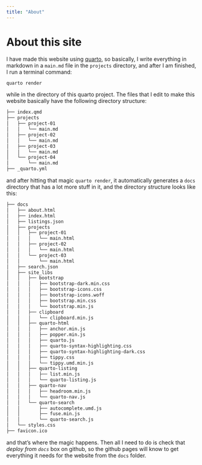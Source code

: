```yaml
---
title: "About"
---
```


# About this site
I have made this website using [quarto](https://quarto.org/docs/get-started/),
so basically, I write everything in markdown in a `main.md` file in the `projects`
directory, and after I am finished, I run a terminal command:
```sh
quarto render
```
while in the directory of this quarto project. The files that I edit
to make this website basically have the following directory structure: 
```sh
├── index.qmd
├── projects
│   ├── project-01
│   │   └── main.md
│   ├── project-02
│   │   └── main.md
│   ├── project-03
│   │   └── main.md
│   └── project-04
│       └── main.md
├── _quarto.yml
```
and after hitting that magic `quarto render`, it automatically
generates a `docs` directory that has a lot more stuff in it, 
and the directory structure looks like this:
```sh
├── docs
│   ├── about.html
│   ├── index.html
│   ├── listings.json
│   ├── projects
│   │   ├── project-01
│   │   │   └── main.html
│   │   ├── project-02
│   │   │   └── main.html
│   │   └── project-03
│   │       └── main.html
│   ├── search.json
│   ├── site_libs
│   │   ├── bootstrap
│   │   │   ├── bootstrap-dark.min.css
│   │   │   ├── bootstrap-icons.css
│   │   │   ├── bootstrap-icons.woff
│   │   │   ├── bootstrap.min.css
│   │   │   └── bootstrap.min.js
│   │   ├── clipboard
│   │   │   └── clipboard.min.js
│   │   ├── quarto-html
│   │   │   ├── anchor.min.js
│   │   │   ├── popper.min.js
│   │   │   ├── quarto.js
│   │   │   ├── quarto-syntax-highlighting.css
│   │   │   ├── quarto-syntax-highlighting-dark.css
│   │   │   ├── tippy.css
│   │   │   └── tippy.umd.min.js
│   │   ├── quarto-listing
│   │   │   ├── list.min.js
│   │   │   └── quarto-listing.js
│   │   ├── quarto-nav
│   │   │   ├── headroom.min.js
│   │   │   └── quarto-nav.js
│   │   └── quarto-search
│   │       ├── autocomplete.umd.js
│   │       ├── fuse.min.js
│   │       └── quarto-search.js
│   └── styles.css
├── favicon.ico
```
and that's where the magic happens.
Then all I need to do is check that
*deploy from `docs`* box on github,
so the github pages will know to get
everything it needs for the website 
from the `docs` folder.





